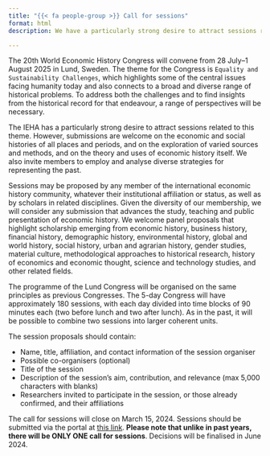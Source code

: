 ```yaml
---
title: "{{< fa people-group >}} Call for sessions"
format: html
description: We have a particularly strong desire to attract sessions related to the theme `Equality and Sustainability Challenges`. However, submissions are welcome on the economic and social histories of all places and periods, and on the exploration of varied sources and methods, and on the theory and uses of economic history itself.

---
```


The 20th World Economic History Congress will convene from 28 July–1 August 2025 in Lund, Sweden. The theme for the Congress is `Equality and Sustainability Challenges`, which highlights some of the central issues facing humanity today and also connects to a broad and diverse range of historical problems. To address both the challenges and to find insights from the historical record for that endeavour, a range of perspectives will be necessary.

The IEHA has a particularly strong desire to attract sessions related to this theme. However, submissions are welcome on the economic and social histories of all places and periods, and on the exploration of varied sources and methods, and on the theory and uses of economic history itself. We also invite members to employ and analyse diverse strategies for representing the past.

Sessions may be proposed by any member of the international economic history community, whatever their institutional affiliation or status, as well as by scholars in related disciplines. Given the diversity of our membership, we will consider any submission that advances the study, teaching and public presentation of economic history. We welcome panel proposals that highlight scholarship emerging from economic history, business history, financial history, demographic history, environmental history, global and world history, social history, urban and agrarian history, gender studies, material culture, methodological approaches to historical research, history of economics and economic thought, science and technology studies, and other related fields.  

The programme of the Lund Congress will be organised on the same principles as previous Congresses. The 5-day Congress will have approximately 180 sessions, with each day divided into time blocks of 90 minutes each (two before lunch and two after lunch). As in the past, it will be possible to combine two sessions into larger coherent units. 

The session proposals should contain:


- Name, title, affiliation, and contact information of the session organiser
- Possible co-organisers (optional)
- Title of the session
- Description of the session’s aim, contribution, and relevance (max 5,000 characters with blanks)
- Researchers invited to participate in the session, or those already confirmed, and their affiliations

 
The call for sessions will close on March 15, 2024. Sessions should be submitted via the portal at [this link](https://www.appinconf.com/kas/Abstract?projectName=wehc2025). **Please note that unlike in past years, there will be ONLY ONE call for sessions**. Decisions will be finalised in June 2024.
